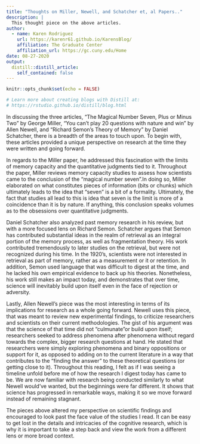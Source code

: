 ```yaml
---
title: "Thoughts on Miller, Newell, and Schatcher et, al Papers.."
description: |
  This thought piece on the above articles. 
author:
  - name: Karen Rodriguez
    url: https://karenr61.github.io/KarensBlog/
    affiliation: The Graduate Center
    affiliation_url: https://gc.cuny.edu/Home
date: 08-27-2020
output:
  distill::distill_article:
    self_contained: false
---
```


```r
knitr::opts_chunk$set(echo = FALSE)

# Learn more about creating blogs with Distill at:
# https://rstudio.github.io/distill/blog.html

```

In discussing the three articles, "The Magical Number Seven, Plus or Minus Two" by George Miller,  "You can't play 20 questions with nature and win" by Allen Newell, and "Richard Semon's Theory of Memory" by Daniel Schatcher, there is a breadth of the areas to touch upon. To begin with, these articles provided a unique perspective on research at the time they were written and going forward. 

In regards to the Miller paper, he addressed this fascination with the limits of memory capacity and the quantitative judgments tied to it. Throughout the paper, Miller reviews memory capacity studies to assess how scientists came to the conclusion of the "magical number seven".In doing so, Miller elaborated on what constitutes pieces of information (bits or chunks) which ultimately leads to the idea that "seven" is a bit of a formality. Ultimately, the fact that studies all lead to this is idea that seven is the limit is more of a coincidence than it is by nature. If anything, this conclusion speaks volumes as to the obsessions over quantitative judgments. 

Daniel Schatcher also analyzed past memory research in his review, but with a more focused lens on Richard Semon. Schatcher argues that Semon has contributed substantial ideas in the realm of retrieval as an integral portion of the memory process, as well as fragmentation theory. His work contributed tremendously to later studies on the retrieval, but were not recognized during his time. In the 1920's, scientists were not interested in retrieval as part of memory, rather as a measurement or it or retention. In addition, Semon used language that was difficult to digest at the time, and he lacked his own empirical evidence to back up his theories. Nonetheless, his work still makes an impact today, and demonstrates that over time, science will inevitably build upon itself even in the face of rejection or adversity. 

Lastly, Allen Newell's piece was the most interesting in terms of its implications for research as a whole going forward. Newell uses this piece, that was meant to review new experimental findings, to criticize researchers and scientists on their current methodologies. The gist of his argument was that the science of that time did not "culmunate"or build upon itself; researchers seeked to address phenomena after phenomena without regard towards the complex, bigger research questions at hand. He stated that researchers were simply exploring phenomena and binary oppositions or support for it, as opposed to adding on to the current literature in a way that contributes to the "finding the answer" to these theoretical questions (or getting close to it). Throughout this reading, I felt as if I was seeing a timeline unfold before me of how the research I digest today has came to be. We are now familiar with research being conducted similarly to what Newell would've wanted, but the beginnings were far different. It shows that science has progressed in remarkable ways, making it so we move forward instead of remaining stagnant.

The pieces above altered my perspective on scientific findings and encouraged to look past the face value of the studies I read. It can be easy to get lost in the details and intricacies of the cognitive research, which is why it is important to take a step back and view the work from a different lens or more broad context. 